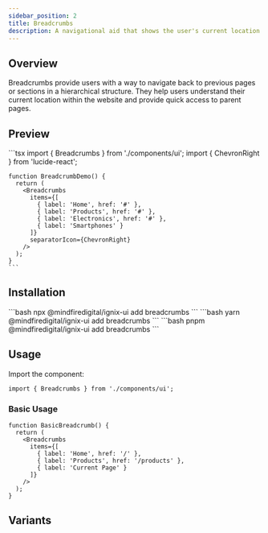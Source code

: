 ```yaml
---
sidebar_position: 2
title: Breadcrumbs
description: A navigational aid that shows the user's current location within a website's hierarchy.
---
```



## Overview

Breadcrumbs provide users with a way to navigate back to previous pages or sections in a hierarchical structure. They help users understand their current location within the website and provide quick access to parent pages.

## Preview

<Tabs defaultValue="preview">
  <TabItem value="preview" label="Preview" default>
    <div className="p-4 border rounded-lg">
      <Breadcrumbs 
        items={[
          { label: 'Home', href: '#' },
          { label: 'Products', href: '#' },
          { label: 'Electronics', href: '#' },
          { label: 'Smartphones' }
        ]}
        separatorIcon={ChevronRight}
      />
    </div>
  </TabItem>
  <TabItem value="code" label="Code">
    ```tsx
    import { Breadcrumbs } from './components/ui';
    import { ChevronRight } from 'lucide-react';

    function BreadcrumbDemo() {
      return (
        <Breadcrumbs 
          items={[
            { label: 'Home', href: '#' },
            { label: 'Products', href: '#' },
            { label: 'Electronics', href: '#' },
            { label: 'Smartphones' }
          ]}
          separatorIcon={ChevronRight}
        />
      );
    }
    ```
  </TabItem>
</Tabs>

## Installation

<Tabs>
  <TabItem value="npm" label="npm" default>
    ```bash
    npx @mindfiredigital/ignix-ui add breadcrumbs
    ```
  </TabItem>
  <TabItem value="yarn" label="Yarn">
    ```bash
    yarn @mindfiredigital/ignix-ui add breadcrumbs
    ```
  </TabItem>
  <TabItem value="pnpm" label="pnpm">
    ```bash
    pnpm @mindfiredigital/ignix-ui add breadcrumbs
    ```
  </TabItem>
</Tabs>

## Usage

Import the component:

```tsx
import { Breadcrumbs } from './components/ui';
```

### Basic Usage

```tsx
function BasicBreadcrumb() {
  return (
    <Breadcrumbs
      items={[
        { label: 'Home', href: '/' },
        { label: 'Products', href: '/products' },
        { label: 'Current Page' }
      ]}
    />
  );
}
```


## Variants

<BreadcrumbsDemo />